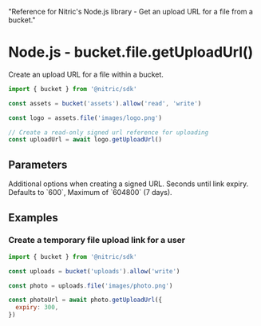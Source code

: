   "Reference for Nitric's Node.js library - Get an upload URL for a file from a bucket."

# Node.js - bucket.file.getUploadUrl()

Create an upload URL for a file within a bucket.

```javascript
import { bucket } from '@nitric/sdk'

const assets = bucket('assets').allow('read', 'write')

const logo = assets.file('images/logo.png')

// Create a read-only signed url reference for uploading
const uploadUrl = await logo.getUploadUrl()
```

## Parameters

<Properties>
  <Property name="options" type="SignUrlOptions">
    Additional options when creating a signed URL.
    <Properties nested>
      <Property name="expiry" optional type="number">
        Seconds until link expiry. Defaults to `600`, Maximum of `604800` (7
        days).
      </Property>
    </Properties>
  </Property>
</Properties>

## Examples

### Create a temporary file upload link for a user

```javascript
import { bucket } from '@nitric/sdk'

const uploads = bucket('uploads').allow('write')

const photo = uploads.file('images/photo.png')

const photoUrl = await photo.getUploadUrl({
  expiry: 300,
})
```
